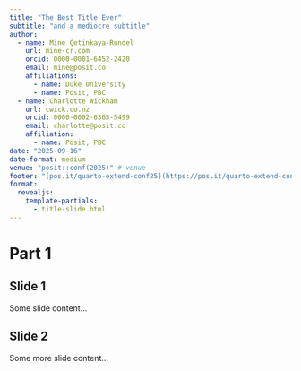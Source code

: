 ```yaml
---
title: "The Best Title Ever"
subtitle: "and a mediocre subtitle"
author:
  - name: Mine Çetinkaya-Rundel
    url: mine-cr.com
    orcid: 0000-0001-6452-2420
    email: mine@posit.co
    affiliations:
      - name: Duke University
      - name: Posit, PBC
  - name: Charlotte Wickham
    url: cwick.co.nz
    orcid: 0000-0002-6365-5499
    email: charlotte@posit.co
    affiliation:
      - name: Posit, PBC
date: "2025-09-16"
date-format: medium
venue: "posit::conf(2025)" # venue
footer: "[pos.it/quarto-extend-conf25](https://pos.it/quarto-extend-conf25)"
format: 
  revealjs:
    template-partials: 
      - title-slide.html
---
```


# Part 1

## Slide 1

Some slide content...

## Slide 2

Some more slide content...
